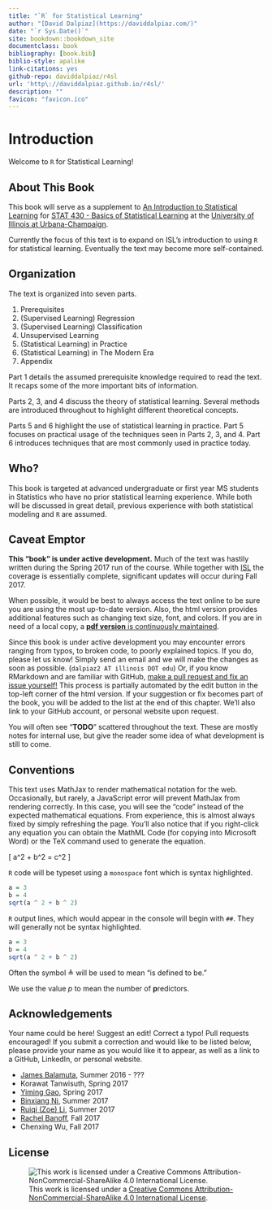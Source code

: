 ```yaml
--- 
title: "`R` for Statistical Learning"
author: "[David Dalpiaz](https://daviddalpiaz.com/)"
date: "`r Sys.Date()`"
site: bookdown::bookdown_site
documentclass: book
bibliography: [book.bib]
biblio-style: apalike
link-citations: yes
github-repo: daviddalpiaz/r4sl
url: 'http\://daviddalpiaz.github.io/r4sl/'
description: ""
favicon: "favicon.ico"
---
```



# Introduction {-}

Welcome to `R` for Statistical Learning!


## About This Book

This book will serve as a supplement to [An Introduction to Statistical Learning](http://www-bcf.usc.edu/~gareth/ISL/) for [STAT 430 - Basics of Statistical Learning](https://go.illinois.edu/stat430) at the [University of Illinois at Urbana-Champaign](http://illinois.edu/).

Currently the focus of this text is to expand on ISL's introduction to using `R` for statistical learning. Eventually the text may become more self-contained.


## Organization

The text is organized into seven parts.

1. Prerequisites
2. (Supervised Learning) Regression
3. (Supervised Learning) Classification
4. Unsupervised Learning
5. (Statistical Learning) in Practice
6. (Statistical Learning) in The Modern Era
7. Appendix

Part 1 details the assumed prerequisite knowledge required to read the text. It recaps some of the more important bits of information.

Parts 2, 3, and 4 discuss the theory of statistical learning. Several methods are introduced throughout to highlight different theoretical concepts.

Parts 5 and 6 highlight the use of statistical learning in practice. Part 5 focuses on practical usage of the techniques seen in Parts 2, 3, and 4. Part 6 introduces techniques that are most commonly used in practice today.


## Who?

This book is targeted at advanced undergraduate or first year MS students in Statistics who have no prior statistical learning experience. While both will be discussed in great detail, previous experience with both statistical modeling and `R` are assumed.


## Caveat Emptor

**This "book" is under active development.** Much of the text was hastily written during the Spring 2017 run of the course. While together with [ISL](http://www-bcf.usc.edu/~gareth/ISL/) the coverage is essentially complete, significant updates will occur during Fall 2017.

When possible, it would be best to always access the text online to be sure you are using the most up-to-date version. Also, the html version provides additional features such as changing text size, font, and colors. If you are in need of a local copy, a [**pdf version** is continuously maintained](http://daviddalpiaz.github.io/r4sl/r4sl.pdf).

Since this book is under active development you may encounter errors ranging from typos, to broken code, to poorly explained topics. If you do, please let us know! Simply send an email and we will make the changes as soon as possible. (`dalpiaz2 AT illinois DOT edu`) Or, if you know RMarkdown and are familiar with GitHub, [make a pull request and fix an issue yourself!](https://github.com/daviddalpiaz/r4sl) This process is partially automated by the edit button in the top-left corner of the html version. If your suggestion or fix becomes part of the book, you will be added to the list at the end of this chapter. We'll also link to your GitHub account, or personal website upon request.

You will often see "**TODO**" scattered throughout the text. These are mostly notes for internal use, but give the reader some idea of what development is still to come.


## Conventions

This text uses MathJax to render mathematical notation for the web. Occasionally, but rarely, a JavaScript error will prevent MathJax from rendering correctly. In this case, you will see the "code" instead of the expected mathematical equations. From experience, this is almost always fixed by simply refreshing the page. You'll also notice that if you right-click any equation you can obtain the MathML Code (for copying into Microsoft Word) or the TeX command used to generate the equation.

\[
a^2 + b^2 = c^2
\]

`R` code will be typeset using a `monospace` font which is syntax highlighted.

```r
a = 3
b = 4
sqrt(a ^ 2 + b ^ 2)
```

`R` output lines, which would appear in the console will begin with `##`. They will generally not be syntax highlighted.

```r
a = 3
b = 4
sqrt(a ^ 2 + b ^ 2)
```

Often the symbol $\triangleq$ will be used to mean "is defined to be."

We use the value $p$ to mean the number of **p**redictors.


## Acknowledgements

Your name could be here! Suggest an edit! Correct a typo! Pull requests encouraged! If you submit a correction and would like to be listed below, please provide your name as you would like it to appear, as well as a link to a GitHub, LinkedIn, or personal website.

- [James Balamuta](http://www.thecoatlessprofessor.com/), Summer 2016 - ??? 
- Korawat Tanwisuth, Spring 2017
- [Yiming Gao](https://www.linkedin.com/in/yiming-gao), Spring 2017
- [Binxiang Ni](https://github.com/binxiangni), Summer 2017
- [Ruiqi (Zoe) Li](https://github.com/ruiqili2), Summer 2017
- [Rachel Banoff](https://www.linkedin.com/in/rachelbanoff/%E2%80%8B), Fall 2017
- Chenxing Wu, Fall 2017

## License

![This work is licensed under a [Creative Commons Attribution-NonCommercial-ShareAlike 4.0 International License](http://creativecommons.org/licenses/by-nc-sa/4.0/).](images/cc.png)
